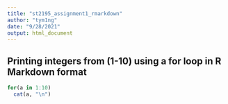 ```yaml
---
title: "st2195_assignment1_rmarkdown"
author: "tym1ng"
date: "9/28/2021"
output: html_document
---
```


## Printing integers from (1-10) using a for loop in R Markdown format
```r
    
for(a in 1:10)
  cat(a, "\n")

```